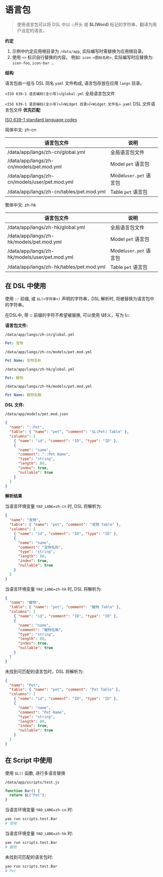 # 语言包

<blockquote>
  使用语言包可以将 DSL 中以 <strong>::</strong>开头 或 <strong>$L(Word)</strong>
  标记的字符串，翻译为用户设定的语言。
</blockquote>

**约定**

1. 示例中约定应用根目录为 `/data/app`, 实际编写时需替换为应用根目录。
2. 使用 `<>` 标识自行替换的内容。 例如: `icon-<图标名称>`, 实际编写时应替换为: `icon-foo`, `icon-bar` ...

**结构**

语言包由一组与 DSL 同名 `yaml` 文件构成, 语言包存放在应用 `langs` 目录。

`<ISO 639-1 语言编码(全小写)>`/`global.yml` 全局语言包文件

`<ISO 639-1 语言编码(全小写)>`/`<Widget 目录>`/`<Widget 文件名>.yaml` DSL 文件语言包文件 **优先匹配**

[ISO 639-1 standard language codes](https://www.andiamo.co.uk/resources/iso-language-codes/)

简体中文: zh-cn

| 语言包文件                                    | 说明                   |
| --------------------------------------------- | ---------------------- |
| /data/app/langs/zh-cn/global.yml              | 全局语言包文件         |
| /data/app/langs/zh-cn/models/pet.mod.yml      | Model `pet` 语言包     |
| /data/app/langs/zh-cn/models/user/pet.mod.yml | Model`user.pet` 语言包 |
| /data/app/langs/zh-cn/tables/pet.mod.yml      | Table `pet` 语言包     |

繁体中文: zh-hk

| 语言包文件                                    | 说明                   |
| --------------------------------------------- | ---------------------- |
| /data/app/langs/zh-hk/global.yml              | 全局语言包文件         |
| /data/app/langs/zh-hk/models/pet.mod.yml      | Model `pet` 语言包     |
| /data/app/langs/zh-hk/models/user/pet.mod.yml | Model`user.pet` 语言包 |
| /data/app/langs/zh-hk/tables/pet.mod.yml      | Table `pet` 语言包     |

## 在 DSL 中使用

使用 `::` 前缀, 或 `$L(<字符串>)` 声明的字符串，DSL 解析时, 将被替换为语言包中的字符串。

<Notice type="warning">
  在DSL中, 带 <strong>::</strong> 前缀的字符不希望被替换, 可以使用
  <strong>\</strong>转义，写为 <strong>\::</strong>
</Notice>

**语言包文件:**

`/data/app/langs/zh-cn/global.yml`

```yaml
Pet: 宠物
```

`/data/app/langs/zh-cn/models/pet.mod.yml`

```yaml
Pet Name: 宠物名称
```

`/data/app/langs/zh-hk/global.yml`

```yaml
Pet: 寵物
```

`/data/app/langs/zh-hk/models/pet.mod.yml`

```yaml
Pet Name: 寵物名稱
```

**DSL 文件:**

`/data/app/models/pet.mod.json`

```json
{
  "name": "::Pet",
  "table": { "name": "pet", "comment": "$L(Pet) Table" },
  "columns": [
    { "name": "id", "comment": "ID", "type": "ID" },
    {
      "name": "name",
      "comment": "::Pet Name",
      "type": "string",
      "length": 80,
      "index": true,
      "nullable": true
    }
  ]
}
```

**解析结果**

当语言环境变量 `YAO_LANG=zh-cn` 时, DSL 将解析为:

```json
{
  "name": "宠物",
  "table": { "name": "pet", "comment": "宠物 Table" },
  "columns": [
    { "name": "id", "comment": "ID", "type": "ID" },
    {
      "name": "name",
      "comment": "宠物名称",
      "type": "string",
      "length": 80,
      "index": true,
      "nullable": true
    }
  ]
}
```

当语言环境变量 `YAO_LANG=zh-hk` 时, DSL 将解析为:

```json
{
  "name": "寵物",
  "table": { "name": "pet", "comment": "寵物 Table" },
  "columns": [
    { "name": "id", "comment": "ID", "type": "ID" },
    {
      "name": "name",
      "comment": "寵物名稱",
      "type": "string",
      "length": 80,
      "index": true,
      "nullable": true
    }
  ]
}
```

未找到可匹配的语言包时，DSL 将解析为:

```json
{
  "name": "Pet",
  "table": { "name": "pet", "comment": "Pet Table" },
  "columns": [
    { "name": "id", "comment": "ID", "type": "ID" },
    {
      "name": "name",
      "comment": "Pet Name",
      "type": "string",
      "length": 80,
      "index": true,
      "nullable": true
    }
  ]
}
```

## 在 Script 中使用

使用 `$L()` 函数, 进行多语言替换

`/data/app/scripts/test.js`

```javascript
function Bar() {
  return $L("Pet");
}
```

当语言环境变量 `YAO_LANG=zh-cn` 时:

```bash
yao run scripts.test.Bar
# 宠物
```

当语言环境变量 `YAO_LANG=zh-hk` 时:

```bash
yao run scripts.test.Bar
# 寵物
```

未找到可匹配的语言包时:

```bash
yao run scripts.test.Bar
# Pet
```
